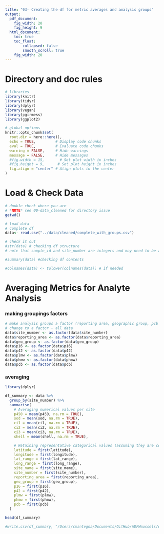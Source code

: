 ```yaml
---
title: "03- Creating the df for metric averages and analysis groups"
output:
  pdf_document: 
    fig_width: 20
    fig_height: 9
  html_document: 
    toc: true
    toc_float:
        collapsed: false
        smooth_scroll: true
    fig_width: 20
---
```


# Directory and doc rules
```r

# libraries
library(knitr)
library(tidyr)
library(dplyr)
library(vegan)
library(pgirmess)
library(ggplot2)

# global options
knitr::opts_chunk$set(
  root.dir = here::here(),
  echo = TRUE,         # Display code chunks
  eval = TRUE,         # Evaluate code chunks
  warning = FALSE,     # Hide warnings
  message = FALSE,     # Hide messages
  #fig.width = 15,       # Set plot width in inches
  #fig.height = 9,      # Set plot height in inches
  fig.align = "center" # Align plots to the center
)

```

# Load & Check Data
```r

# double check where you are
# *NOTE* see 00-data_cleaned for directory issue
getwd()

# load data
# complete df
data<- read.csv("../data/cleaned/complete_with_groups.csv")

# check it out
#str(data) # checking df structure
# note that sample_id and site_number are integers and may need to be adjusted to characters for analysis

#summary(data) #checking df contents

#colnames(data) <- tolower(colnames(data)) # if needed

```

# Averaging Metrics for Analyte Analysis
### making groupings factors
```r
# make analysis groups a factor (reporting area, geographic group, pcb group, site, pah group)
# change to a factor - all data
data$site_number <- as.factor(data$site_number)
data$reporting_area <- as.factor(data$reporting_area)
data$geo_group <- as.factor(data$geo_group)
data$p16 <- as.factor(data$p16)
data$p42 <- as.factor(data$p42)
data$plmw <- as.factor(data$plmw)
data$phmw <- as.factor(data$phmw)
data$pcb <- as.factor(data$pcb)

```

### averaging
```r

library(dplyr)

df_summary <- data %>%
  group_by(site_number) %>% 
  summarise(
    # Averaging numerical values per site
    p450 = mean(p450, na.rm = TRUE),
    sod = mean(sod, na.rm = TRUE),
    ci1 = mean(ci1, na.rm = TRUE),
    ci2 = mean(ci2, na.rm = TRUE),
    ci3 = mean(ci3, na.rm = TRUE),
    shell = mean(shell, na.rm = TRUE),

    # Retaining representative categorical values (assuming they are consistent per site)
    latitude = first(latitude),
    longitude = first(longitude),
    lat_range = first(lat_range),
    long_range = first(long_range),
    site_name = first(site_name),
    site_number = first(site_number),
    reporting_area = first(reporting_area),
    geo_group = first(geo_group),
    p16 = first(p16),
    p42 = first(p42),
    plmw = first(plmw),
    phmw = first(phmw),
    pcb = first(pcb)
  )

head(df_summary)

#write.csv(df_summary, "/Users/cmantegna/Documents/GitHub/WDFWmussels/data/all_metrics_avg_all_groups_with_nas.csv", row.names = FALSE)

```

